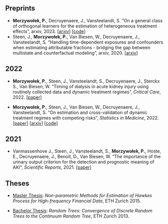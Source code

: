 ## Preprints

-   **Morzywołek, P.**, Decruyenaere, J., Vansteelandt, S. "On a general class of orthogonal learners for the estimation of heterogeneous treatment effects", arxiv, 2023. \[[arxiv](https://arxiv.org/abs/2303.12687)\] \[[code](https://github.com/pmorzywolek/CATEsimulations)\]
-   Steen, J., **Morzywołek, P.**, Van Biesen, W., Decruyenaere, J., Vansteelandt, S. "Handling time-dependent exposures and confounders when estimating attributable fractions - bridging the gap between multistate and counterfactual modeling", arxiv, 2020. \[[arxiv](https://arxiv.org/abs/2011.04833)\]

## 2022

-   **Morzywołek, P.**, Steen, J., Vansteelandt, S., Decruyenaere, J., Sterckx S., Van Biesen, W. "Timing of dialysis in acute kidney injury using routinely collected data and dynamic treatment regimes", *Critical Care*, 2022. \[[paper](https://ccforum.biomedcentral.com/articles/10.1186/s13054-022-04252-1)\]

-   **Morzywołek, P.**, Steen, J., Van Biesen, W., Decruyenaere, J., Vansteelandt, S. "On estimation and cross-validation of dynamic treatment regimes with competing risks", *Statistics in Medicine*, 2022. \[[paper](https://onlinelibrary.wiley.com/doi/abs/10.1002/sim.9568)\] \[[arxiv](https://arxiv.org/abs/2109.00396)\] \[[code](https://github.com/pmorzywolek/comprisksDTR)\]

## 2021

-   Vanmassenhove J., Steen, J., Vansteelandt, S., **Morzywołek, P.**, Hoste, E., Decruyenaere, J., Benoit, D., Van Biesen, W. "The importance of the urinary output criterion for the detection and prognostic meaning of AKI", *Scientific Reports*, 2021. \[[paper](https://www.nature.com/articles/s41598-021-90646-0)\]

## Theses

-   [Master Thesis](../MasterThesis-PawelMorzywolek.pdf): *Non-parametric Methods for Estimation of Hawkes Process for High-frequency Financial Data*, ETH Zurich 2015.

-   [Bachelor Thesis](../RandomTrees-BachelorThesis.pdf): *Random Trees: Convergence of Discrete Random Trees to the Continuum Random Tree*, ETH Zurich 2013.
